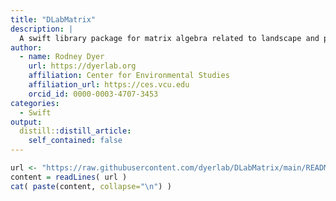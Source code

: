 ```yaml
---
title: "DLabMatrix"
description: |
  A swift library package for matrix algebra related to landscape and population genetic analyses.
author:
  - name: Rodney Dyer
    url: https://dyerlab.org
    affiliation: Center for Environmental Studies
    affiliation_url: https://ces.vcu.edu
    orcid_id: 0000-0003-4707-3453
categories:
  - Swift
output:
  distill::distill_article:
    self_contained: false
---
```


```r
url <- "https://raw.githubusercontent.com/dyerlab/DLabMatrix/main/README.md"
content = readLines( url )
cat( paste(content, collapse="\n") )
```